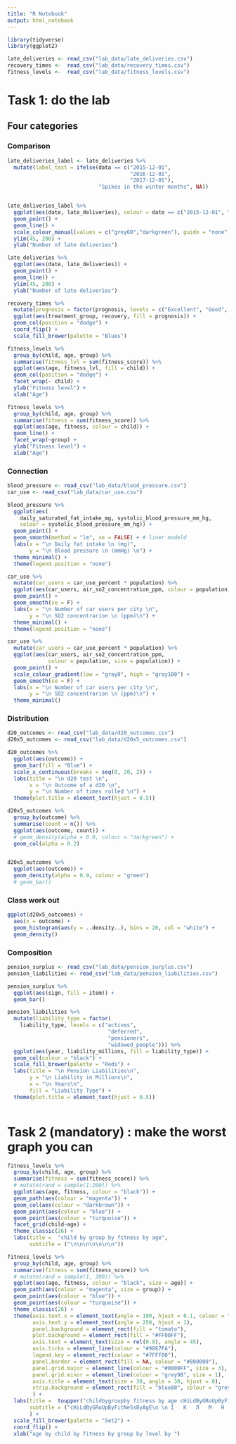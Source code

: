```yaml
---
title: "R Notebook"
output: html_notebook
---
```


```r
library(tidyverse)
library(ggplot2)
```


```r

late_deliveries <- read_csv("lab_data/late_deliveries.csv")
recovery_times <-  read_csv("lab_data/recovery_times.csv")
fitness_levels <-  read_csv("lab_data/fitness_levels.csv")

```
# Task 1: do the lab

## Four categories

### Comparison

```r
late_deliveries_label <- late_deliveries %>%
  mutate(label_text = ifelse(data == c("2015-12-01",
                                       "2016-12-01",
                                       "2017-12-01"), 
                             "Spikes in the winter months", NA))


late_deliveries_label %>% 
  ggplot(aes(date, late_deliveries), colour = date == c("2015-12-01", "2016-12-01", "2017-12-01")) +
  geom_point() +
  geom_line() +
  scale_colour_manual(values = c("grey60","darkgreen"), guide = "none") +
  ylim(45, 200) +
  ylab("Number of late deliveries")
```



```r
late_deliveries %>% 
  ggplot(aes(date, late_deliveries)) +
  geom_point() +
  geom_line() +
  ylim(45, 200) +
  ylab("Number of late deliveries")
```


```r
recovery_times %>%
  mutate(prognosis = factor(prognosis, levels = c("Excellent", "Good", "Average", "Poor"))) %>%
  ggplot(aes(treatment_group, recovery, fill = prognosis)) +
  geom_col(position = "dodge") +
  coord_flip() +
  scale_fill_brewer(palette = "Blues")
```

```r
fitness_levels %>% 
  group_by(child, age, group) %>%
  summarise(fitness_lvl = sum(fitness_score)) %>%
  ggplot(aes(age, fitness_lvl, fill = child)) +
  geom_col(position = "dodge") +
  facet_wrap(~ child) +
  ylab("Fitness level") +
  xlab("Age")

fitness_levels %>% 
  group_by(child, age, group) %>% 
  summarise(fitness = sum(fitness_score)) %>%
  ggplot(aes(age, fitness, colour = child)) +
  geom_line() +
  facet_wrap(~group) +
  ylab("Fitness level") +
  xlab("Age")
```

### Connection
```r

blood_pressure <- read_csv("lab_data/blood_pressure.csv")
car_use <- read_csv("lab_data/car_use.csv")

```

```r
blood_pressure %>%
  ggplot(aes(
    daily_saturated_fat_intake_mg, systolic_blood_pressure_mm_hg,
    colour = systolic_blood_pressure_mm_hg)) +
  geom_point() +
  geom_smooth(method = "lm", se = FALSE) + # liner modeld
  labs(x = "\n Daily fat intake \n (mg)",
       y = "\n Blood pressure \n (mmHg) \n") +
  theme_minimal() +
  theme(legend.position = "none")
```

```r
car_use %>% 
  mutate(car_users = car_use_percent * population) %>% 
  ggplot(aes(car_users, air_so2_concentration_ppm, colour = population)) +
  geom_point() +
  geom_smooth(se = F) +
  labs(x = "\n Number of car users per city \n",
       y = "\n SO2 concentrarion \n (ppm)\n") +
  theme_minimal() +
  theme(legend.position = "none")
```

```r
car_use %>% 
  mutate(car_users = car_use_percent * population) %>% 
  ggplot(aes(car_users, air_so2_concentration_ppm, 
             colour = population, size = population)) +
  geom_point() +
  scale_colour_gradient(low = "gray0", high = "gray100") +
  geom_smooth(se = F) +
  labs(x = "\n Number of car users per city \n",
       y = "\n SO2 concentrarion \n (ppm)\n") +
  theme_minimal()
```


### Distribution
```r

d20_outcomes <- read_csv("lab_data/d20_outcomes.csv")
d20x5_outcomes <- read_csv("lab_data/d20x5_outcomes.csv")

```

```r
d20_outcomes %>% 
  ggplot(aes(outcome)) + 
  geom_bar(fill = "Blue") +
  scale_x_continuous(breaks = seq(0, 20, 2)) +
  labs(title = "\n d20 test \n",
       x = "\n Outcome of a d20 \n",
       y = "\n Number of times rolled \n") +
  theme(plot.title = element_text(hjust = 0.5))
```

```r
d20x5_outcomes %>% 
  group_by(outcome) %>% 
  summarise(count = n()) %>% 
  ggplot(aes(outcome, count)) + 
  # geom_density(alpha = 0.9, colour = "darkgreen") +
  geom_col(alpha = 0.2)


d20x5_outcomes %>% 
  ggplot(aes(outcome)) + 
  geom_density(alpha = 0.9, colour = "green")
  # geom_bar()
```

### Class work out
```r
ggplot(d20x5_outcomes) +
  aes(x = outcome) +
  geom_histogram(aes(y = ..density..), bins = 20, col = "white") +
  geom_density()
```


### Composition

```r

pension_surplus <- read_csv("lab_data/pension_surplus.csv")
pension_liabilities <- read_csv("lab_data/pension_liabilities.csv")

```


```r
pension_surplus %>%
  ggplot(aes(sign, fill = item)) +
  geom_bar()
```



```r
pension_liabilities %>% 
  mutate(liability_type = factor(
    liability_type, levels = c("actives", 
                                "deferred", 
                                "pensioners", 
                                "widowed_people"))) %>%
  ggplot(aes(year, liability_millions, fill = liability_type)) +
  geom_col(colour = "black") +
  scale_fill_brewer(palette = "Reds") +
  labs(title = "\n Pension Liabilities\n",
       y = "\n Liability in Millions\n",
       x = "\n Years\n",
       fill = "Liability Type") +
  theme(plot.title = element_text(hjust = 0.5))
  
```

# Task 2 (mandatory) : make the worst graph you can
```r
fitness_levels %>%
  group_by(child, age, group) %>%
  summarise(fitness = sum(fitness_score)) %>%
  # mutate(rand = sample(1:200)) %>%
  ggplot(aes(age, fitness, colour = "black")) +
  geom_path(aes(colour = "magenta")) +
  geom_col(aes(colour = "darkbrown")) +
  geom_point(aes(colour = "blue")) +
  geom_point(aes(colour = "turquoise")) +
  facet_grid(child~age) +
  theme_classic(26) +
  labs(title =  "child by group by fitness by age",
       subtitle = ("\n\n\n\n\n\n\n"))
```

```r
fitness_levels %>%
  group_by(child, age, group) %>% 
  summarise(fitness = sum(fitness_score)) %>%
  # mutate(rand = sample(1, 200)) %>%
  ggplot(aes(age, fitness, colour = "black", size = age)) +
  geom_path(aes(colour = "magenta", size = group)) +
  geom_point(aes(colour = "blue")) +
  geom_point(aes(colour = "turquoise")) +
  theme_classic(26) +
  theme(axis.text.x = element_text(angle = 190, hjust = 0.1, colour = "lightgreen"),
        axis.text.y = element_text(angle = 250, hjust = 1),
        panel.background = element_rect(fill = "tomato"),
        plot.background = element_rect(fill = "#FF00FF"),
        axis.text = element_text(size = rel(0.8), angle = 45),
        axis.ticks = element_line(colour = "#9867FA"),
        legend.key = element_rect(colour = "#7FFF00"),
        panel.border = element_rect(fill = NA, colour = "#800000"),
        panel.grid.major = element_line(colour = "#0000FF", size = 3),
        panel.grid.minor = element_line(colour = "grey98", size = 1),
        axis.title = element_text(size = 30, angle = 30, hjust = 0),
        strip.background = element_rect(fill = "blue80", colour = "grey50")
        ) +
  labs(title =  toupper("childbygroupby fitness by age cHiLdByGRoUpByFitNeSsByAgE"), 
       subtitle = ("cHiLdByGRoUpByFitNeSsByAgE\n \n І 	К 	Л 	М 	Н 	Ѯ 	Ѻ 	П 	Ч"),
       ) +
  scale_fill_brewer(palette = "Set2") +
  coord_flip() +
  xlab("age by child by fitness by group by level by ")
```


